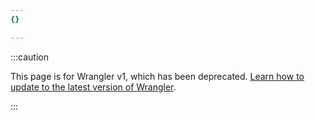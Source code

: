 ```yaml
---
{}

---
```


:::caution


This page is for Wrangler v1, which has been deprecated.
[Learn how to update to the latest version of Wrangler](/workers/wrangler/migration/v1-to-v2/).

:::
